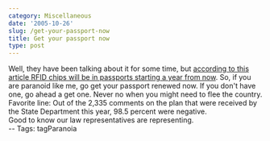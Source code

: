 ```yaml
---
category: Miscellaneous
date: '2005-10-26'
slug: /get-your-passport-now
title: Get your passport now
type: post
---
```



Well, they have been talking about it for some time, but
[according to this article RFID chips will be in passports starting a year from now](http://news.com.com/Passports+to+get+RFID+chip+implants/2100-7348_3-5913644.html?part=rss&tag=5913644&subj=news).
So, if you are paranoid like me, go get your passport renewed now.
If you don't have one, go ahead a get one. Never no when you might
need to flee the country.  
Favorite line: Out of the 2,335 comments on the plan that were
received by the State Department this year, 98.5 percent were
negative.  
Good to know our law representatives are representing.  
-- Tags: tagParanoia